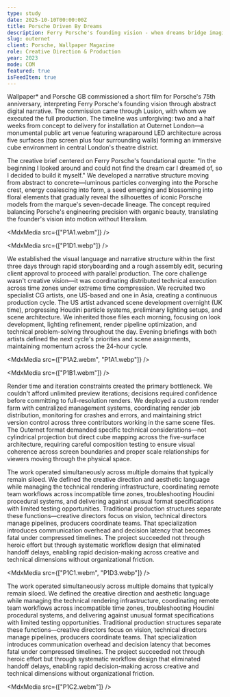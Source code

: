 ```yaml
---
type: study
date: 2025-10-10T00:00:00Z
title: Porsche Driven By Dreams
description: Ferry Porsche's founding vision - when dreams bridge imagination with the physical.
slug: outernet
client: Porsche, Wallpaper Magazine
role: Creative Direction & Production
year: 2023
mode: COM
featured: true
isFeedItem: true
---
```


<MdxParagraph>

Wallpaper\* and Porsche GB commissioned a short film for Porsche's 75th anniversary, interpreting Ferry Porsche's founding vision through abstract digital narrative. The commission came through Lusion, with whom we executed the full production. The timeline was unforgiving: two and a half weeks from concept to delivery for installation at Outernet London—a monumental public art venue featuring wraparound LED architecture across five surfaces (top screen plus four surrounding walls) forming an immersive cube environment in central London's theatre district.

The creative brief centered on Ferry Porsche's foundational quote: "In the beginning I looked around and could not find the dream car I dreamed of, so I decided to build it myself." We developed a narrative structure moving from abstract to concrete—luminous particles converging into the Porsche crest, energy coalescing into form, a seed emerging and blossoming into floral elements that gradually reveal the silhouettes of iconic Porsche models from the marque's seven-decade lineage. The concept required balancing Porsche's engineering precision with organic beauty, translating the founder's vision into motion without literalism.

</MdxParagraph>

<MdxMedia src={["P1A1.webm"]} />

<MdxMedia src={["P1D1.webp"]} />

<MdxParagraph>

We established the visual language and narrative structure within the first three days through rapid storyboarding and a rough assembly edit, securing client approval to proceed with parallel production. The core challenge wasn't creative vision—it was coordinating distributed technical execution across time zones under extreme time compression. We recruited two specialist CG artists, one US-based and one in Asia, creating a continuous production cycle. The US artist advanced scene development overnight (UK time), progressing Houdini particle systems, preliminary lighting setups, and scene architecture. We inherited those files each morning, focusing on look development, lighting refinement, render pipeline optimization, and technical problem-solving throughout the day. Evening briefings with both artists defined the next cycle's priorities and scene assignments, maintaining momentum across the 24-hour cycle.

</MdxParagraph>

<MdxMedia src={["P1A2.webm", "P1A1.webp"]} />

<MdxMedia src={["P1B1.webm"]} />

<MdxParagraph>

Render time and iteration constraints created the primary bottleneck. We couldn't afford unlimited preview iterations; decisions required confidence before committing to full-resolution renders. We deployed a custom render farm with centralized management systems, coordinating render job distribution, monitoring for crashes and errors, and maintaining strict version control across three contributors working in the same scene files. The Outernet format demanded specific technical considerations—not cylindrical projection but direct cube mapping across the five-surface architecture, requiring careful composition testing to ensure visual coherence across screen boundaries and proper scale relationships for viewers moving through the physical space.

The work operated simultaneously across multiple domains that typically remain siloed. We defined the creative direction and aesthetic language while managing the technical rendering infrastructure, coordinating remote team workflows across incompatible time zones, troubleshooting Houdini procedural systems, and delivering against unusual format specifications with limited testing opportunities. Traditional production structures separate these functions—creative directors focus on vision, technical directors manage pipelines, producers coordinate teams. That specialization introduces communication overhead and decision latency that becomes fatal under compressed timelines. The project succeeded not through heroic effort but through systematic workflow design that eliminated handoff delays, enabling rapid decision-making across creative and technical dimensions without organizational friction.

</MdxParagraph>

<MdxMedia src={["P1C1.webm", "P1D3.webp"]} />

<MdxParagraph>

The work operated simultaneously across multiple domains that typically remain siloed. We defined the creative direction and aesthetic language while managing the technical rendering infrastructure, coordinating remote team workflows across incompatible time zones, troubleshooting Houdini procedural systems, and delivering against unusual format specifications with limited testing opportunities. Traditional production structures separate these functions—creative directors focus on vision, technical directors manage pipelines, producers coordinate teams. That specialization introduces communication overhead and decision latency that becomes fatal under compressed timelines. The project succeeded not through heroic effort but through systematic workflow design that eliminated handoff delays, enabling rapid decision-making across creative and technical dimensions without organizational friction.

</MdxParagraph>

<MdxMedia src={["P1C2.webm"]} />
